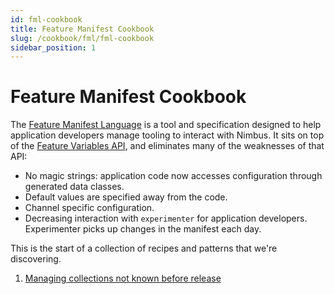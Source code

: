 ```yaml
---
id: fml-cookbook
title: Feature Manifest Cookbook
slug: /cookbook/fml/fml-cookbook
sidebar_position: 1
---
```

# Feature Manifest Cookbook

The [Feature Manifest Language](/fml-spec) is a tool and specification designed to help application developers manage tooling to interact with Nimbus. It sits on top of the [Feature Variables API](/mobile-feature-api), and eliminates many of the weaknesses of that API:

 * No magic strings: application code now accesses configuration through generated data classes.
 * Default values are specified away from the code.
 * Channel specific configuration.
 * Decreasing interaction with `experimenter` for application developers. Experimenter picks up changes in the manifest each day.

This is the start of a collection of recipes and patterns that we're discovering.

1. [Managing collections not known before release](/cookbook/fml/growable-collections)
